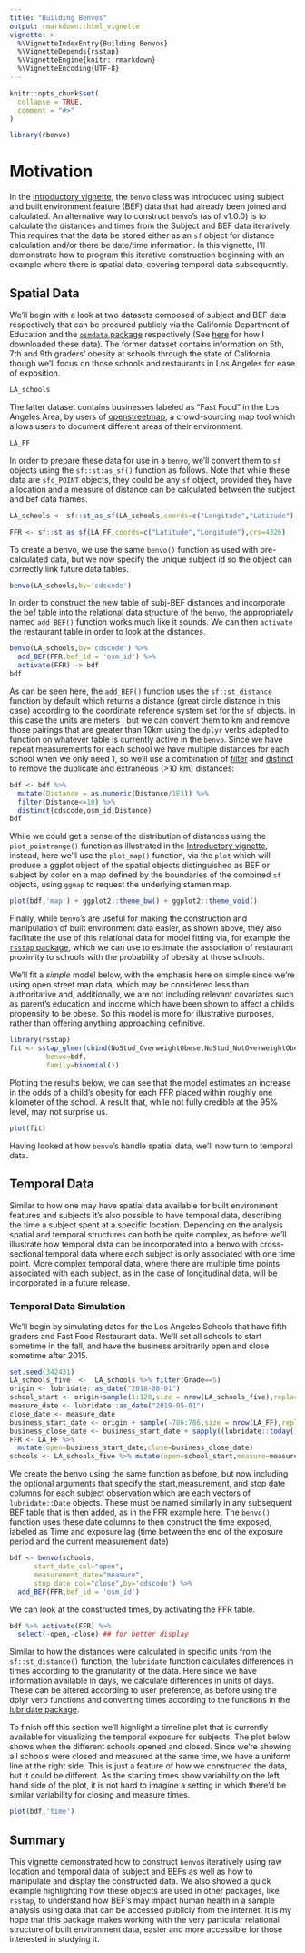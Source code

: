 ```yaml
---
title: "Building Benvos"
output: rmarkdown::html_vignette
vignette: >
  %\VignetteIndexEntry{Building Benvos}
  %\VignetteDepends{rsstap}
  %\VignetteEngine{knitr::rmarkdown}
  %\VignetteEncoding{UTF-8}
---
```


```r
knitr::opts_chunk$set(
  collapse = TRUE,
  comment = "#>"
)
```

```r
library(rbenvo)
```

# Motivation

In the [Introductory vignette](https://apeterson91.github.io/rbenvo/articles/Introduction.html), the `benvo` class was introduced using subject and built environment feature (BEF) data that had already been joined and calculated. An alternative way to construct `benvo`'s (as of v1.0.0) is to calculate the distances and times from the Subject and BEF data iteratively. This requires that the data be stored either as an `sf` object for distance calculation and/or there be date/time information. In this vignette, I'll demonstrate how to program this iterative construction beginning with an example where there is spatial data, covering temporal data subsequently.

## Spatial Data


We'll begin with a look at two datasets composed of subject and BEF data respectively that can be procured publicly via the California Department of Education and the [`osmdata` package](https://github.com/ropensci/osmdata) respectively (See [here](https://github.com/apeterson91/rbenvo/blob/master/data-raw/CA.R) for how I downloaded these data).  The former dataset contains information on 5th, 7th and 9th graders' obesity at schools through the state of California, though we'll focus on those schools and restaurants in Los Angeles for ease of exposition.

```r
LA_schools
```
The latter dataset contains businesses labeled as "Fast Food" in the Los Angeles Area, by users of [openstreetmap](https://www.openstreetmap.org/), a crowd-sourcing map tool which allows users to document different areas of their environment. 

```r
LA_FF
```
In order to prepare these data for use in a `benvo`, we'll convert them to `sf` objects using the `sf::st:as_sf()` function as follows. Note that while these data are `sfc_POINT` objects, they could be any `sf` object, provided they have a location and a measure of distance can be calculated between the subject and bef data frames.

```r
LA_schools <- sf::st_as_sf(LA_schools,coords=c("Longitude","Latitude"),crs=4326)
```

```r
FFR <- sf::st_as_sf(LA_FF,coords=c("Latitude","Longitude"),crs=4326)
```

To create a benvo, we use the same `benvo()` function as used with pre-calculated data, but we now specify the unique subject id so the object can correctly link future data tables.
```r
benvo(LA_schools,by='cdscode')
```
In order to construct the new table of subj-BEF distances and incorporate the bef table into the relational data structure of the `benvo`, the appropriately named `add_BEF()` function works much like it sounds. We can then `activate` the restaurant table in order to look at the distances.

```r
benvo(LA_schools,by='cdscode') %>% 
  add_BEF(FFR,bef_id = 'osm_id') %>% 
  activate(FFR) -> bdf
bdf
```

As can be seen here, the `add_BEF()` function uses the `sf::st_distance`  function by default which returns a distance (great circle distance in this case) according to the coordinate reference system set for the `sf` objects. In this case the units are meters , but we can convert them to km and remove those pairings that are greater than 10km using the `dplyr` verbs adapted to function on whatever table is currently active in the `benvo`. Since we have repeat measurements for each school we have multiple distances for each school when we only need 1, so we'll use a combination of  [filter](https://dplyr.tidyverse.org/reference/filter.html)  and [distinct](https://dplyr.tidyverse.org/reference/distinct_all.html?q=distinct) to remove the duplicate and extraneous (>10 km) distances:

```r
bdf <- bdf %>% 
  mutate(Distance = as.numeric(Distance/1E3)) %>% 
  filter(Distance<=10) %>% 
  distinct(cdscode,osm_id,Distance)
bdf
```

While we could get a sense of the distribution of distances using the `plot_pointrange()` function as illustrated in the [Introductory vignette](https://apeterson91.github.io/rbenvo/articles/Introduction.html), instead, here we'll use the `plot_map()` function, via the `plot` which will produce a ggplot object of the spatial objects distinguished as BEF or subject by color on a map defined by the boundaries of the combined `sf` objects, using `ggmap` to request the underlying stamen map. 

```r
plot(bdf,'map') + ggplot2::theme_bw() + ggplot2::theme_void() 
```

Finally, while `benvo`'s are useful for making the construction and manipulation of built environment data easier, as shown above, they also facilitate the use of this relational data for model fitting via, for example the [`rsstap` package](http://apeterson91.github.io/rsstap), which we can use to estimate the association of restaurant proximity to schools with the probability of obesity at those schools.

We'll fit a *simple* model below, with the emphasis here on simple since we're using open street map data, which may be considered less than authoritative and, additionally, we are not including relevant covariates such as parent's education and income which have been shown to affect a child's propensity to be obese. So this model is more for illustrative purposes, rather than offering anything approaching definitive. 

```r
library(rsstap)
fit <- sstap_glmer(cbind(NoStud_OverweightObese,NoStud_NotOverweightObese) ~ Charter + Grade + sap(FFR)  + (1|cdscode),
         benvo=bdf,
         family=binomial())
```


Plotting the results below, we can see that the model estimates an increase in the odds of a child's obesity for each FFR placed within roughly one kilometer of the school. A result that, while not fully credible at the 95\% level, may not surprise us.
```r
plot(fit)
```


Having looked at how `benvo`'s handle spatial data, we'll now turn to temporal data.

## Temporal Data

Similar to how one may have spatial data available for built environment features and subjects it's also possible to have temporal data, describing the time a subject spent at a specific location. Depending on the analysis spatial and temporal structures can both be quite complex, as before we'll illustrate how temporal data can be incorporated into a benvo with cross-sectional temporal data where each subject is only associated with one time point. More complex temporal data, where there are multiple time points associated with each subject, as in the case of longitudinal data, will be incorporated in a future release.


### Temporal Data Simulation


We'll begin by simulating dates for the Los Angeles Schools that have fifth graders and Fast Food Restaurant data. We'll set all schools to start sometime in the fall, and have the business arbitrarily open and close sometime after 2015. 
```r
set.seed(342431)
LA_schools_five  <-  LA_schools %>% filter(Grade==5)
origin <- lubridate::as_date("2018-08-01")
school_start <- origin+sample(1:120,size = nrow(LA_schools_five),replace = TRUE)
measure_date <- lubridate::as_date("2019-05-01")
close_date <- measure_date
business_start_date <- origin + sample(-786:786,size = nrow(LA_FF),replace = TRUE)
business_close_date <- business_start_date + sapply((lubridate::today()-business_start_date),function(x) sample(1:x,1))
FFR <- LA_FF %>% 
  mutate(open=business_start_date,close=business_close_date)
schools <- LA_schools_five %>% mutate(open=school_start,measure=measure_date,close=close_date)
```


We create the benvo using the same function as before, but now including the optional arguments that specify the start,measurement, and stop date columns for each subject observation which are each vectors of `lubridate::Date` objects. These must be named similarly in any subsequent BEF table that is then added, as in the FFR example here. The `benvo()` function uses these date columns to then construct the time exposed, labeled as Time and exposure lag (time between the end of the exposure period and the current measurement date)
```r
bdf <- benvo(schools,
      start_date_col="open",
      measurement_date="measure",
      stop_date_col="close",by='cdscode') %>% 
  add_BEF(FFR,bef_id = 'osm_id')
```

We can look at the constructed times, by activating the FFR table. 
```r
bdf %>% activate(FFR) %>% 
  select(-open,-close) ## for better display
```
Similar to how the distances were calculated in specific units from the `sf::st_distance()` function, the ``lubridate`` function calculates differences in times according to the granularity of the data. Here since we have information available in days, we calculate differences in units of days. These can be altered according to user preference, as before using the dplyr verb functions and converting times according to the functions in the [lubridate package](https://lubridate.tidyverse.org/reference/lubridate-package.html).


To finish off this section we'll highlight a timeline plot that is currently available for visualizing the temporal exposure for subjects. The plot below shows when the different schools opened and closed. Since we're showing all schools were closed and measured at the same time, we have a uniform line at the right side. This is just a feature of how we constructed the data, but it could be different. As the starting times show variability on the left hand side of the plot, it is not hard to imagine a setting in which there'd be similar variability for closing and measure times.


```r
plot(bdf,'time')
```


## Summary

This vignette demonstrated how to construct `benvo`s iteratively using raw location and temporal data of subject and BEFs as well as how to manipulate and display the constructed data. We also showed a quick example highlighting how these objects are used in other packages, like `rsstap`, to understand how BEF's may impact human health in a sample analysis using data that can be accessed publicly from the internet. It is my hope that this package makes working with the very particular relational structure of built environment data, easier and more accessible for those interested in studying it.
